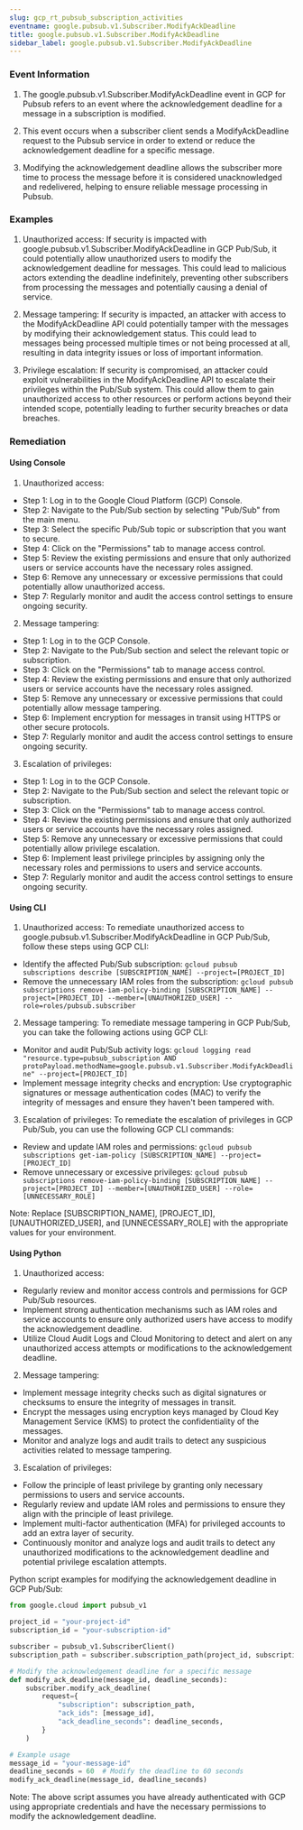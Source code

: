 ```yaml
--- 
slug: gcp_rt_pubsub_subscription_activities
eventname: google.pubsub.v1.Subscriber.ModifyAckDeadline
title: google.pubsub.v1.Subscriber.ModifyAckDeadline
sidebar_label: google.pubsub.v1.Subscriber.ModifyAckDeadline
---
```

                       
### Event Information

1. The google.pubsub.v1.Subscriber.ModifyAckDeadline event in GCP for Pubsub refers to an event where the acknowledgement deadline for a message in a subscription is modified.

2. This event occurs when a subscriber client sends a ModifyAckDeadline request to the Pubsub service in order to extend or reduce the acknowledgement deadline for a specific message.

3. Modifying the acknowledgement deadline allows the subscriber more time to process the message before it is considered unacknowledged and redelivered, helping to ensure reliable message processing in Pubsub.


### Examples

1. Unauthorized access: If security is impacted with google.pubsub.v1.Subscriber.ModifyAckDeadline in GCP Pub/Sub, it could potentially allow unauthorized users to modify the acknowledgement deadline for messages. This could lead to malicious actors extending the deadline indefinitely, preventing other subscribers from processing the messages and potentially causing a denial of service.

2. Message tampering: If security is impacted, an attacker with access to the ModifyAckDeadline API could potentially tamper with the messages by modifying their acknowledgement status. This could lead to messages being processed multiple times or not being processed at all, resulting in data integrity issues or loss of important information.

3. Privilege escalation: If security is compromised, an attacker could exploit vulnerabilities in the ModifyAckDeadline API to escalate their privileges within the Pub/Sub system. This could allow them to gain unauthorized access to other resources or perform actions beyond their intended scope, potentially leading to further security breaches or data breaches.

### Remediation

#### Using Console

1. Unauthorized access:
- Step 1: Log in to the Google Cloud Platform (GCP) Console.
- Step 2: Navigate to the Pub/Sub section by selecting "Pub/Sub" from the main menu.
- Step 3: Select the specific Pub/Sub topic or subscription that you want to secure.
- Step 4: Click on the "Permissions" tab to manage access control.
- Step 5: Review the existing permissions and ensure that only authorized users or service accounts have the necessary roles assigned.
- Step 6: Remove any unnecessary or excessive permissions that could potentially allow unauthorized access.
- Step 7: Regularly monitor and audit the access control settings to ensure ongoing security.

2. Message tampering:
- Step 1: Log in to the GCP Console.
- Step 2: Navigate to the Pub/Sub section and select the relevant topic or subscription.
- Step 3: Click on the "Permissions" tab to manage access control.
- Step 4: Review the existing permissions and ensure that only authorized users or service accounts have the necessary roles assigned.
- Step 5: Remove any unnecessary or excessive permissions that could potentially allow message tampering.
- Step 6: Implement encryption for messages in transit using HTTPS or other secure protocols.
- Step 7: Regularly monitor and audit the access control settings to ensure ongoing security.

3. Escalation of privileges:
- Step 1: Log in to the GCP Console.
- Step 2: Navigate to the Pub/Sub section and select the relevant topic or subscription.
- Step 3: Click on the "Permissions" tab to manage access control.
- Step 4: Review the existing permissions and ensure that only authorized users or service accounts have the necessary roles assigned.
- Step 5: Remove any unnecessary or excessive permissions that could potentially allow privilege escalation.
- Step 6: Implement least privilege principles by assigning only the necessary roles and permissions to users and service accounts.
- Step 7: Regularly monitor and audit the access control settings to ensure ongoing security.

#### Using CLI

1. Unauthorized access: To remediate unauthorized access to google.pubsub.v1.Subscriber.ModifyAckDeadline in GCP Pub/Sub, follow these steps using GCP CLI:

- Identify the affected Pub/Sub subscription: `gcloud pubsub subscriptions describe [SUBSCRIPTION_NAME] --project=[PROJECT_ID]`
- Remove the unnecessary IAM roles from the subscription: `gcloud pubsub subscriptions remove-iam-policy-binding [SUBSCRIPTION_NAME] --project=[PROJECT_ID] --member=[UNAUTHORIZED_USER] --role=roles/pubsub.subscriber`

2. Message tampering: To remediate message tampering in GCP Pub/Sub, you can take the following actions using GCP CLI:

- Monitor and audit Pub/Sub activity logs: `gcloud logging read "resource.type=pubsub_subscription AND protoPayload.methodName=google.pubsub.v1.Subscriber.ModifyAckDeadline" --project=[PROJECT_ID]`
- Implement message integrity checks and encryption: Use cryptographic signatures or message authentication codes (MAC) to verify the integrity of messages and ensure they haven't been tampered with.

3. Escalation of privileges: To remediate the escalation of privileges in GCP Pub/Sub, you can use the following GCP CLI commands:

- Review and update IAM roles and permissions: `gcloud pubsub subscriptions get-iam-policy [SUBSCRIPTION_NAME] --project=[PROJECT_ID]`
- Remove unnecessary or excessive privileges: `gcloud pubsub subscriptions remove-iam-policy-binding [SUBSCRIPTION_NAME] --project=[PROJECT_ID] --member=[UNAUTHORIZED_USER] --role=[UNNECESSARY_ROLE]`

Note: Replace [SUBSCRIPTION_NAME], [PROJECT_ID], [UNAUTHORIZED_USER], and [UNNECESSARY_ROLE] with the appropriate values for your environment.

#### Using Python

1. Unauthorized access:
- Regularly review and monitor access controls and permissions for GCP Pub/Sub resources.
- Implement strong authentication mechanisms such as IAM roles and service accounts to ensure only authorized users have access to modify the acknowledgement deadline.
- Utilize Cloud Audit Logs and Cloud Monitoring to detect and alert on any unauthorized access attempts or modifications to the acknowledgement deadline.

2. Message tampering:
- Implement message integrity checks such as digital signatures or checksums to ensure the integrity of messages in transit.
- Encrypt the messages using encryption keys managed by Cloud Key Management Service (KMS) to protect the confidentiality of the messages.
- Monitor and analyze logs and audit trails to detect any suspicious activities related to message tampering.

3. Escalation of privileges:
- Follow the principle of least privilege by granting only necessary permissions to users and service accounts.
- Regularly review and update IAM roles and permissions to ensure they align with the principle of least privilege.
- Implement multi-factor authentication (MFA) for privileged accounts to add an extra layer of security.
- Continuously monitor and analyze logs and audit trails to detect any unauthorized modifications to the acknowledgement deadline and potential privilege escalation attempts.

Python script examples for modifying the acknowledgement deadline in GCP Pub/Sub:

```python
from google.cloud import pubsub_v1

project_id = "your-project-id"
subscription_id = "your-subscription-id"

subscriber = pubsub_v1.SubscriberClient()
subscription_path = subscriber.subscription_path(project_id, subscription_id)

# Modify the acknowledgement deadline for a specific message
def modify_ack_deadline(message_id, deadline_seconds):
    subscriber.modify_ack_deadline(
        request={
            "subscription": subscription_path,
            "ack_ids": [message_id],
            "ack_deadline_seconds": deadline_seconds,
        }
    )

# Example usage
message_id = "your-message-id"
deadline_seconds = 60  # Modify the deadline to 60 seconds
modify_ack_deadline(message_id, deadline_seconds)
```

Note: The above script assumes you have already authenticated with GCP using appropriate credentials and have the necessary permissions to modify the acknowledgement deadline.


 